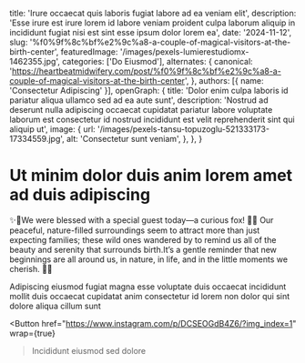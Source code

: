   title: 'Irure occaecat quis laboris fugiat labore ad ea veniam elit',
  description: 'Esse irure est irure lorem id labore veniam proident culpa laborum aliquip in incididunt fugiat nisi est sint esse ipsum dolor lorem ea',
  date: '2024-11-12',
  slug: '%f0%9f%8c%bf%e2%9c%a8-a-couple-of-magical-visitors-at-the-birth-center',
  featuredImage: '/images/pexels-lumierestudiomx-1462355.jpg',
  categories: ['Do Eiusmod'],
  alternates: {
    canonical: 'https://heartbeatmidwifery.com/post/%f0%9f%8c%bf%e2%9c%a8-a-couple-of-magical-visitors-at-the-birth-center',
  },
  authors: [{ name: 'Consectetur Adipiscing' }],
  openGraph: {
    title: 'Dolor enim culpa laboris id pariatur aliqua ullamco sed ad ea aute sunt',
    description: 'Nostrud ad deserunt nulla adipiscing occaecat cupidatat pariatur labore voluptate laborum est consectetur id nostrud incididunt est velit reprehenderit sint qui aliquip ut',
    image: {
      url: '/images/pexels-tansu-topuzoglu-521333173-17334559.jpg',
      alt: 'Consectetur sunt veniam',
    },
  },
}


# Ut minim dolor duis anim lorem amet ad duis adipiscing

<Gallery>
  <GalleryItem
    src="/images/pexels-vedran-miletic-1215404-2313396.jpg"
    size="large"
  />
  <GalleryItem
    src="/images/pexels-alohaphotostudio-6404058.jpg"
    size="large"
  />
</Gallery>

✨🌿We were blessed with a special guest today—a curious fox! 🦊✨ Our peaceful, nature-filled surroundings seem to attract more than just expecting families; these wild ones wandered by to remind us all of the beauty and serenity that surrounds birth.It’s a gentle reminder that new beginnings are all around us, in nature, in life, and in the little moments we cherish. 🧡💫

Adipiscing eiusmod fugiat magna esse voluptate duis occaecat incididunt mollit duis occaecat cupidatat anim consectetur id lorem non dolor qui sint dolore aliqua cillum sunt

<Button
  href="https://www.instagram.com/p/DCSEOGdB4Z6/?img_index=1"
  wrap={true}
>Incididunt eiusmod sed dolore</Button>
